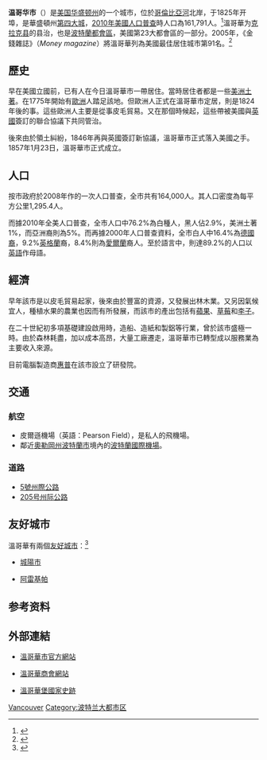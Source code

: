 {{About|美国华盛顿州的城市|加拿大不列颠哥伦比亚省的城市|溫哥華}}
{{Infobox settlement
|name                     = 溫哥華
|official_name            = City of Vancouver
|native_name              = Vancouver{{en}}
|settlement_type          = [[华盛顿州城市列表|市]]
|nickname                 = 「溫塔基」<br>"Vantucky" <br>「哥華」<br>"The Couve"<ref>{{cite web |url=http://www.urbandictionary.com/define.php?term=Vantucky |title=Vantucky |publisher=[[Urban_Dictionary|Urban Dictionary]] |accessdate=2013-04-28 |archive-date=2012-11-05 |archive-url=https://web.archive.org/web/20121105125848/http://www.urbandictionary.com/define.php?term=Vantucky |dead-url=no }}</ref><ref>{{cite news |title=Vancouver in Tune to Past, Future. |work=[[The_Columbian|The Columbian]] |date=September 2, 2007 |url=http://www.accessmylibrary.com/coms2/summary_0286-32781323_ITM |first=Isolde |last=Raftery |accessdate=2013-04-28 |archive-date=2012-07-17 |archive-url=https://archive.today/20120717022205/http://www.accessmylibrary.com/article-1G1-168273969/vancouver-tune-past-future.html |dead-url=no }}</ref><ref>{{cite web |url=http://www.blueoregon.com/2005/04/sten_to_propose.html |title=Sten to Propose Renaming City |date=April 2005 |work=[[BlueOregon|BlueOregon]] |accessdate=2013-04-28 |archive-date=2006-10-27 |archive-url=https://web.archive.org/web/20061027092242/http://www.blueoregon.com/2005/04/sten_to_propose.html |dead-url=no }}</ref>
|motto                    = 彩色的過去，光明的未來<br>A colorful past, a bright future

<!-- 圖片 -->
|image_skyline            = DowntownVancouver 012.jpg
|imagesize                =
|image_caption            = 從高速公路上看去的溫哥華市中心
|image_flag               = <!-- 檔案不存在 Vancouver wa city flag.png ，可從英文維基百科取得 -->
|image_seal               = <!-- 檔案不存在 Vancouver-wa-city-logo2.png -->

<!-- 地圖 -->
|image_map = Clark_County_Washington_Incorporated_and_Unincorporated_areas_Vancouver_Highlighted.svg
|mapsize                  = 250px
|map_caption              = 溫哥華位置圖
|image_map1               =
|mapsize1                 =
|map_caption1             =

<!-- 行政區 -->
|subdivision_type         = [[國家|國家]]
|subdivision_name         = {{USA}}
|subdivision_type1        = [[美国州份|州]]
|subdivision_name1        = [[華盛頓州|華盛頓州]]
|subdivision_type2        = [[华盛顿州行政区划|郡]]
|subdivision_name2        = [[克拉克县_(华盛顿州)|克拉克县]]

<!-- 政府 -->
|government_footnotes     =
|government_type          =
|leader_title             = 市長
|leader_name              = {{Link-en|提姆·萊維特|Tim Leavitt}}
|leader_title1            =
|leader_name1             =
|established_title        = 成立
|established_date         = 1825年
|established_title2       = 建制
|established_date2        = 1857年

<!-- 地區 -->
|unit_pref  =  
|area_footnotes           = <ref name ="Gazetteer files">{{cite web|title=US Gazetteer files 2010|url=http://www.census.gov/geo/www/gazetteer/files/Gaz_places_national.txt|publisher={{URL|1=http://en.wikipedia.org/wiki/United_States_Census_Bureau|2=United States Census Bureau}}|accessdate=2012-12-19|archive-date=2012-01-24|archive-url=https://www.webcitation.org/64vfLAeJ2?url=http://www.census.gov/geo/www/gazetteer/files/Gaz_places_national.txt|dead-url=no}}</ref>
|area_magnitude           =
|area_total_km2           = 129.14
|area_land_km2            = 120.33
|area_water_km2           = 8.81
|area_total_sq_mi         = 49.86
|area_land_sq_mi          = 46.46
|area_water_sq_mi         = 3.40

<!-- 人口 -->
|population_as_of         = 2011年估計
|population_footnotes     = <ref name="2011 Pop Estimate">{{cite web|title=Population Estimates|url=http://www.census.gov/popest/data/cities/totals/2011/files/SUB-EST2011-IP.csv|publisher={{URL|1=http://en.wikipedia.org/wiki/United_States_Census_Bureau|2=United States Census Bureau}}|accessdate=2013-01-04|archive-url=https://www.webcitation.org/6AlvF8mFg?url=http://www.census.gov/popest/data/cities/totals/2011/files/SUB-EST2011-IP.csv|archive-date=2012-09-18|dead-url=yes}}</ref>
|population_total         = 164759（美國[[美國城市列表_(按人口排列)|第144名]]）
|population_density_km2   = 1344.6
|population_density_sq_mi = 3482.4
|population_metro         = 2,262,605（美國第23名）

<!-- 基本資料 -->
|timezone                 = [[太平洋時區|PST]]
|utc_offset               = -8
|timezone_DST             = PDT
|utc_offset_DST           = -7
|elevation_footnotes      =
|elevation_m              = 52
|elevation_ft             = 171
|coordinates_display      = inline,title
|coordinates_type         = region:US_type:city
|latd = 45 |latm = 38 |lats = 1 |latNS = N
|longd = 122 |longm = 36 |longs = 10 |longEW = W

<!-- 其他資料 -->
|postal_code_type         = [[美國郵遞區號|郵遞區號]]
|postal_code              = 98604
|area_code                = [[北美洲电话区号列表|360]]
|blank_name               = [[聯邦資訊處理標準|FIPS碼]]
|blank_info               = 53-74060
|blank1_name              = [[地名資訊系統|GNIS]]編號
|blank1_info              = 1531916{{GR|3}}
|website                  = http://www.cityofvancouver.us
|footnotes                = <ref>{{cite web|url=http://www.cityofvancouver.us/charter.asp?menuid=10462&submenuid=10479&itemID=11398|title=City Charter – Article I Government|deadurl=yes|archiveurl=https://web.archive.org/web/20101121131226/http://cityofvancouver.us/charter.asp?menuid=10462&submenuid=10479&itemID=11398|archivedate=2010-11-21}}</ref>
}}
'''温哥华市'''（{{lang-en|'''Vancouver'''}}）是[[美国|美国]][[华盛顿州|华盛顿州]]的一个城市，位於[[哥倫比亞河|哥倫比亞河]]北岸，于1825年开埠，是華盛頓州[[华盛顿州城市列表|第四大城]]，[[2010年美國人口普查|2010年美國人口普查]]時人口為161,791人。<ref name="2010 Census (City)">{{cite web|title=2010 Census Redistricting Data (Public Law 94-171) Summary File|url=http://factfinder2.census.gov/faces/tableservices/jsf/pages/productview.xhtml?pid=DEC_10_PL_GCTPL2.ST13&prodType=table|work=American FactFinder|publisher=[[United_States_Census_Bureau|United States Census Bureau]]|accessdate=16 September 2012|archive-date=2011-07-21|archive-url=https://web.archive.org/web/20110721034521/http://factfinder2.census.gov/faces/tableservices/jsf/pages/productview.xhtml?pid=DEC_10_PL_GCTPL2.ST13&prodType=table|dead-url=no}}</ref>溫哥華为[[克拉克县_(华盛顿州)|克拉克县]]的县治，也是[[波特蘭都會區|波特蘭都會區]]，美國第23大都會區的一部分。2005年，《金錢雜誌》（''Money magazine''）將溫哥華列為美國最佳居住城市第91名。<ref>{{cite news|title=Best Places to Live|url=http://money.cnn.com/magazines/moneymag/bplive/2005/top100/top100_4.html|newspaper=CNN Money|year=2005|accessdate=2013-04-28|archive-date=2013-01-06|archive-url=https://web.archive.org/web/20130106004648/http://money.cnn.com/magazines/moneymag/bplive/2005/top100/top100_4.html|dead-url=no}}</ref>

==歷史==
早在美國立國前，已有人在今日溫哥華市一帶居住。當時居住者都是一些[[美洲土著|美洲土著]]。在1775年開始有[[歐洲|歐洲]]人踏足該地。但歐洲人正式在溫哥華市定居，則是1824年後的事。這些歐洲人主要是從事皮毛貿易。又在那個時候起，這些帶被美國與[[英國|英國]]簽訂的聯合協議下共同管治。

後來由於領土糾紛，1846年再與英國簽訂新協議，溫哥華市正式落入美國之手。1857年1月23日，溫哥華市正式成立。

==人口==
按市政府於2008年作的一次人口普查，全市共有164,000人。其人口密度為每平方公里1,295.4人。

而據2010年全美人口普查，全市人口中76.2%為白種人，黑人佔2.9%，美洲土著1%，而亞洲裔則為5%。而再據2000年人口普查資料，全市白人中16.4%為[[德國裔|德國裔]]，9.2%[[英格蘭|英格蘭]]裔，8.4%則為[[愛爾蘭|愛爾蘭]]裔人。至於語言中，則達89.2%的人口以[[英語|英語]]作母語。

==經濟==
早年該市是以皮毛貿易起家，後來由於豐富的資源，又發展出林木業。又另因氣候宜人，種植水果的農業也因而有所發展，而該市的產出包括有[[蘋果|蘋果]]、[[草莓|草莓]]和[[李子|李子]]。

在二十世紀初多項基礎建設啟用時，造船、造紙和製鋁等行業，曾於該市盛極一時。由於森林耗盡，加以成本高昂，大量工廠遷走，溫哥華市已轉型成以服務業為主要收入來源。

目前電腦製造商[[惠普|惠普]]在該市設立了研發院。

==交通==
===航空===
*皮爾遜機場（英語：Pearson Field），是私人的飛機場。
*鄰近[[俄勒冈州|奧勒岡州]][[波特蘭_(奧瑞岡州)|波特蘭市]]境內的[[波特蘭國際機場|波特蘭國際機場]]。

===道路===
*[[5號州際公路|5號州際公路]]
*[[205号州际公路_(俄勒冈州和华盛顿州)|205号州际公路]]

== 友好城市 ==
溫哥華有兩個[[友好城市|友好城市]]：<ref>{{cite web|url=http://www.ltgov.wa.gov/International/Washington%20Organizations/Sisters/ |title=Organizations |publisher=ltgov.wa.gov |date= |accessdate=2012-05-10 |deadurl=yes |archiveurl=https://web.archive.org/web/20121105144331/http://www.ltgov.wa.gov/International/Washington%20Organizations/Sisters/ |archivedate=2012-11-05 }}</ref>
* {{JPN}}[[城陽市|城陽市]] 
* {{PER}}[[阿雷基帕|阿雷基帕]]

==参考资料==
{{Reflist}}

== 外部連結 ==
{{Commonscat|Vancouver, Washington|溫哥華 (華盛頓州)}}
* {{en}} [http://www.cityofvancouver.us/ 溫哥華市官方網站] {{Wayback|url=http://www.cityofvancouver.us/ |date=20070927234859 }}
* {{en}} [http://www.vancouverusa.com/ 溫哥華商會網站] {{Wayback|url=http://www.vancouverusa.com/ |date=20130515224153 }}
* {{en}} [http://www.nps.gov/fova/ 溫哥華堡國家史跡] {{Wayback|url=http://www.nps.gov/fova/ |date=20101011142704 }}

{{Clark County, Washington}}
{{Washington}}

[[Category:華盛頓州城市|Vancouver]]
[[Category:波特兰大都市区|Category:波特兰大都市区]]
